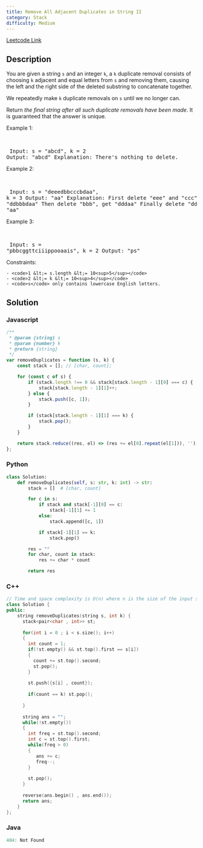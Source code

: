 ```yaml
---
title: Remove All Adjacent Duplicates in String II
category: Stack
difficulty: Medium
---
```


<Callout>

[Leetcode Link](https://leetcode.com/problems/remove-all-adjacent-duplicates-in-string-ii)

</Callout>

## Description
You are given a string <code>s</code> and an integer <code>k</code>, a <code>k</code> duplicate removal consists of choosing <code>k</code> adjacent and equal letters from <code>s</code> and removing them, causing the left and the right side of the deleted substring to concatenate together.

We repeatedly make <code>k</code> duplicate removals on <code>s</code> until we no longer can.

Return *the final string after all such duplicate removals have been made*. It is guaranteed that the answer is unique.

 
Example 1:

<br /><pre className="overflow-x-auto">
Input: s = &quot;abcd&quot;, k = 2
Output: &quot;abcd&quot;
Explanation: There&#39;s nothing to delete.</pre>

Example 2:

<br /><pre className="overflow-x-auto">
Input: s = &quot;deeedbbcccbdaa&quot;, k = 3
Output: &quot;aa&quot;
Explanation: 
First delete &quot;eee&quot; and &quot;ccc&quot;, get &quot;ddbbbdaa&quot;
Then delete &quot;bbb&quot;, get &quot;dddaa&quot;
Finally delete &quot;ddd&quot;, get &quot;aa&quot;</pre>

Example 3:

<br /><pre className="overflow-x-auto">
Input: s = &quot;pbbcggttciiippooaais&quot;, k = 2
Output: &quot;ps&quot;
</pre>

 
Constraints:


	- <code>1 &lt;= s.length &lt;= 10<sup>5</sup></code>
	- <code>2 &lt;= k &lt;= 10<sup>4</sup></code>
	- <code>s</code> only contains lowercase English letters.



## Solution

### Javascript
```javascript
/**
 * @param {string} s
 * @param {number} k
 * @return {string}
 */
var removeDuplicates = function (s, k) {
    const stack = []; // [char, count];

    for (const c of s) {
        if (stack.length !== 0 && stack[stack.length - 1][0] === c) {
            stack[stack.length - 1][1]++;
        } else {
            stack.push([c, 1]);
        }

        if (stack[stack.length - 1][1] === k) {
            stack.pop();
        }
    }

    return stack.reduce((res, el) => (res += el[0].repeat(el[1])), '');
};

```
### Python
```python
class Solution:
    def removeDuplicates(self, s: str, k: int) -> str:
        stack = []  # [char, count]

        for c in s:
            if stack and stack[-1][0] == c:
                stack[-1][1] += 1
            else:
                stack.append([c, 1])

            if stack[-1][1] == k:
                stack.pop()

        res = ""
        for char, count in stack:
            res += char * count

        return res

```
### C++
```cpp
// Time and space complexity is O(n) where n is the size of the input string.
class Solution {
public:
    string removeDuplicates(string s, int k) {
      stack<pair<char , int>> st;
      
      for(int i = 0 ; i < s.size(); i++)
      {
        int count = 1;
        if(!st.empty() && st.top().first == s[i])
        {
          count += st.top().second;
          st.pop();
        }
        
        st.push({s[i] , count});
        
        if(count == k) st.pop();
        
      }
      
      string ans = "";
      while(!st.empty())
      {
        int freq = st.top().second;
        int c = st.top().first;
        while(freq > 0)
        {
           ans += c;
           freq--;
        }
        
        st.pop();
      }
      
      reverse(ans.begin() , ans.end());
      return ans;
    }
};

```
### Java
```java
404: Not Found
```


